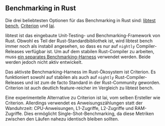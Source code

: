 ## Benchmarking in Rust

Die drei beliebtesten Optionen für das Benchmarking in Rust sind: 
[libtest bench](/de/learn/benchmarking/rust/libtest-bench/), 
[Criterion](/de/learn/benchmarking/rust/criterion/) und 
[Iai](/de/learn/benchmarking/rust/iai/).

libtest ist das eingebaute Unit-Testing- und Benchmarking-Framework von Rust. 
Obwohl es Teil der Rust-Standardbibliothek ist, wird libtest bench immer noch als instabil angesehen, 
so dass es nur auf `nightly` Compiler-Releases verfügbar ist. 
Um auf dem stabilen Rust-Compiler zu arbeiten, 
muss [ein separates Benchmarking-Harness](https://github.com/bluss/bencher) 
verwendet werden. 
Beide werden jedoch nicht aktiv entwickelt.

Das aktivste Benchmarking-Harness im Rust-Ökosystem ist Criterion. 
Es funktioniert sowohl auf stabilen als auch auf `nightly` Rust-Compiler-Releases und 
ist zum de facto Standard in der Rust-Community geworden. 
Criterion ist auch deutlich feature-reicher im Vergleich zu libtest bench.

Eine experimentelle Alternative zu Criterion ist Iai, vom selben Ersteller wie Criterion. 
Allerdings verwendet es Anweisungszählungen statt der Wanduhrzeit: 
CPU-Anweisungen, L1-Zugriffe, L2-Zugriffe und RAM-Zugriffe. 
Dies ermöglicht Single-Shot-Benchmarking, da diese Metriken zwischen den Läufen nahezu identisch bleiben sollten.